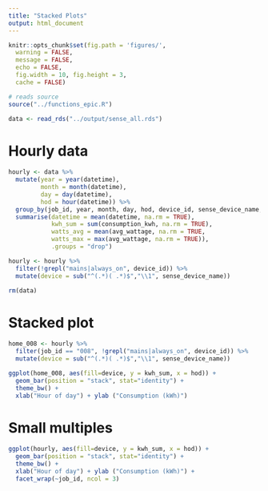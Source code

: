 ```yaml
---
title: "Stacked Plots"
output: html_document
---
```


```r
knitr::opts_chunk$set(fig.path = 'figures/',
  warning = FALSE,
  message = FALSE,
  echo = FALSE,
  fig.width = 10, fig.height = 3,
  cache = FALSE)
```

```r
# reads source
source("../functions_epic.R")
```

```r
data <- read_rds("../output/sense_all.rds")
```

# Hourly data

```r
hourly <- data %>%
  mutate(year = year(datetime),
         month = month(datetime),
         day = day(datetime),
         hod = hour(datetime)) %>%
  group_by(job_id, year, month, day, hod, device_id, sense_device_name, device_type) %>%
  summarise(datetime = mean(datetime, na.rm = TRUE),
            kwh_sum = sum(consumption_kwh, na.rm = TRUE),
            watts_avg = mean(avg_wattage, na.rm = TRUE,
            watts_max = max(avg_wattage, na.rm = TRUE)),
            .groups = "drop")
```

```r
hourly <- hourly %>%
  filter(!grepl("mains|always_on", device_id)) %>%
  mutate(device = sub("^(.*)( .*)$","\\1", sense_device_name))
```

```r
rm(data)
```

# Stacked plot

```r
home_008 <- hourly %>%
  filter(job_id == "008", !grepl("mains|always_on", device_id)) %>%
  mutate(device = sub("^(.*)( .*)$","\\1", sense_device_name))
```

```r
ggplot(home_008, aes(fill=device, y = kwh_sum, x = hod)) +
  geom_bar(position = "stack", stat="identity") +
  theme_bw() +
  xlab("Hour of day") + ylab ("Consumption (kWh)")
```

# Small multiples

```r
ggplot(hourly, aes(fill=device, y = kwh_sum, x = hod)) +
  geom_bar(position = "stack", stat="identity") +
  theme_bw() +
  xlab("Hour of day") + ylab ("Consumption (kWh)") +
  facet_wrap(~job_id, ncol = 3)
```

